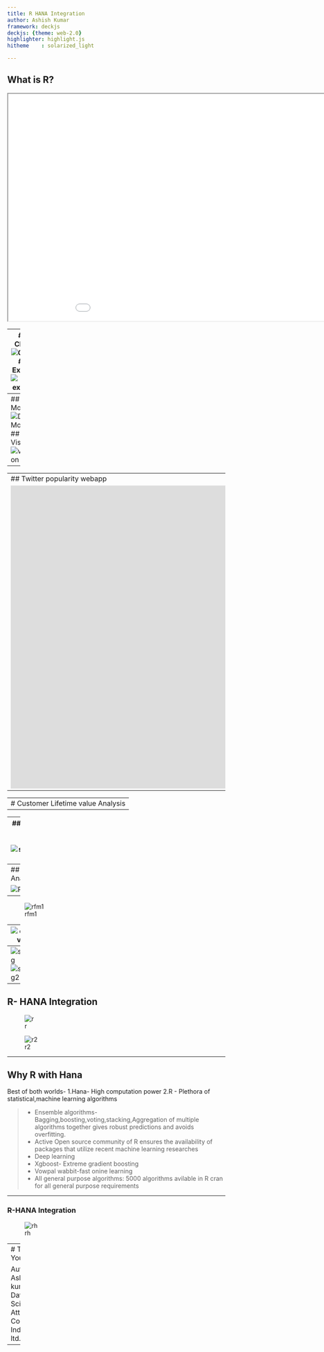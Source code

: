 ```yaml
---
title: R HANA Integration
author: Ashish Kumar
framework: deckjs
deckjs: {theme: web-2.0}
highlighter: highlight.js
hitheme    : solarized_light

---
```

## What is R?
<iframe width="1000" height="525" src="//www.youtube.com/embed/TR2bHSJ_eck"allowfullscreen></iframe>

---
## Data Cleansing
![Cleansing](http://www.polyglotprogramminginc.com/wp-content/uploads/2014/05/Data_Cleansing_Cycle_350px.jpg)
## Data Exploration
![Data exploration](http://3.bp.blogspot.com/-UdFMnZJ6NL0/T2j2qIDUqeI/AAAAAAAADi4/9vIWJKtgv-o/s400/journal.pbio.1000472.g001.png)

---
## Data Modeling
![Data Modeling](http://dame.dsf.unina.it/images/bp.png)
## Data Visualization
![visualization](http://www.opencb.org/sites/opencb.org/files/bigdata_viz.jpg)
---



---
## Twitter popularity webapp
<iframe src="https://ashishiimc.shinyapps.io/Twitter-popularity/" style="border: none; width:5000px; height:700px"></iframe>
---

---
# Customer Lifetime value Analysis
---

---
## Customer Lifetime value
![segmentation](http://www.bigcloudanalytics.com/img/CLV.png)

---
## RFM Analysis

![RFM](https://www.sociomantic.com/wp-content/uploads/2013/12/Customer_Lifetime_Value-680x425.png)

---
![rfm1](http://www.dataapple.net/wp-content/uploads/2013/12/percentage_curves.png)

---
![clv](http://www.dataapple.net/wp-content/uploads/2013/12/clv_tree.jpg)

---
![seg](http://t2.ftcdn.net/jpg/00/37/75/67/400_F_37756769_DbGBn3kRAh8clxJO1MsQqZ4xhhkqIyuL.jpg)
![seg2](http://canvass.in/wp-content/uploads/2012/12/clustering.png)

---
## R- HANA Integration
![r](http://biochip.rvc.ac.uk/Images/logo_r.gif)

![r2](http://rahulurs.com/sap/wp-content/uploads/2013/12/hana.jpg)

---

## Why R with Hana

Best of both worlds- 
1.Hana- High computation power
2.R - Plethora of statistical,machine learning algorithms

> - Ensemble algorithms-Bagging,boosting,voting,stacking,Aggregation of multiple algorithms together gives robust predictions and avoids overfitting.
> - Active Open source community of R ensures the availability of packages that utilize recent machine learning researches  
> - Deep learning
> - Xgboost- Extreme gradient boosting
> - Vowpal wabbit-fast onine learning
> - All general purpose algorithms: 5000 algorithms avilable in R cran for all general purpose requirements

---

### R-HANA Integration
![rh](http://blog.five1.de/wp-content/uploads/2012/07/Architektur-R-Integration-SAP-HANA.jpg)

---
# Thank You ! 


Author : Ashish kumar <br/>
        Data Scientist <br/>
        Attune Consulting India Pvt ltd.
---
